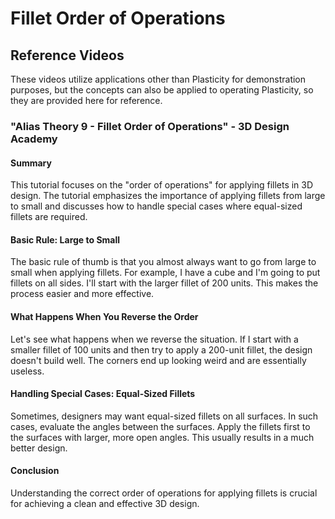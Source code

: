 # Fillet Order of Operations



## Reference Videos

These videos utilize applications other than Plasticity for demonstration purposes, but the concepts can also be applied to operating Plasticity, so they are provided here for reference.

### "Alias Theory 9 - Fillet Order of Operations" - 3D Design Academy

<YouTube videoId="NowFoAGen7k" />

#### Summary
This tutorial focuses on the "order of operations" for applying fillets in 3D design. The tutorial emphasizes the importance of applying fillets from large to small and discusses how to handle special cases where equal-sized fillets are required.

#### Basic Rule: Large to Small
The basic rule of thumb is that you almost always want to go from large to small when applying fillets. For example, I have a cube and I'm going to put fillets on all sides. I'll start with the larger fillet of 200 units. This makes the process easier and more effective.

#### What Happens When You Reverse the Order
Let's see what happens when we reverse the situation. If I start with a smaller fillet of 100 units and then try to apply a 200-unit fillet, the design doesn't build well. The corners end up looking weird and are essentially useless.

#### Handling Special Cases: Equal-Sized Fillets
Sometimes, designers may want equal-sized fillets on all surfaces. In such cases, evaluate the angles between the surfaces. Apply the fillets first to the surfaces with larger, more open angles. This usually results in a much better design.

#### Conclusion
Understanding the correct order of operations for applying fillets is crucial for achieving a clean and effective 3D design. 






